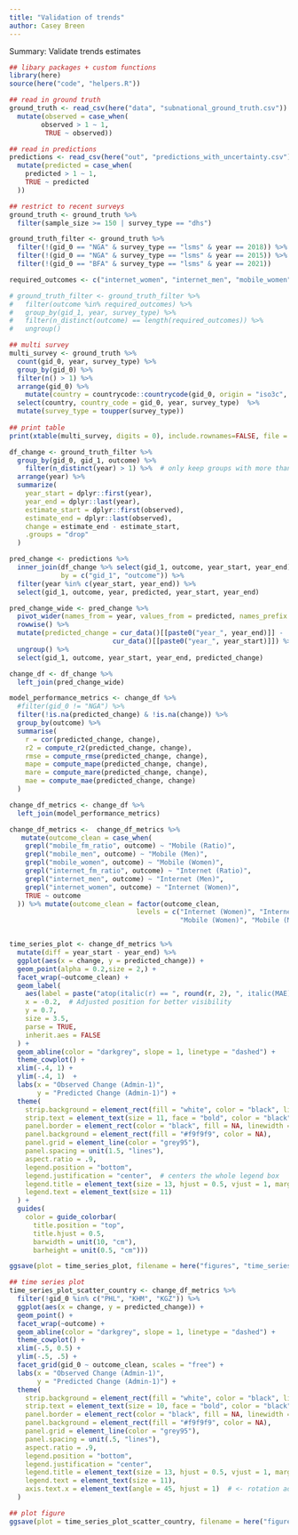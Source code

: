 ```yaml
---
title: "Validation of trends"
author: Casey Breen
---
```


Summary: Validate trends estimates

```r
## libary packages + custom functions 
library(here)
source(here("code", "helpers.R"))
```

```r
## read in ground truth 
ground_truth <- read_csv(here("data", "subnational_ground_truth.csv")) %>% 
  mutate(observed = case_when(
        observed > 1 ~ 1,
         TRUE ~ observed))

## read in predictions 
predictions <- read_csv(here("out", "predictions_with_uncertainty.csv")) %>% 
  mutate(predicted = case_when(
    predicted > 1 ~ 1,
    TRUE ~ predicted
  ))
```

```r
## restrict to recent surveys 
ground_truth <- ground_truth %>% 
  filter(sample_size >= 150 | survey_type == "dhs") 

ground_truth_filter <- ground_truth %>% 
  filter(!(gid_0 == "NGA" & survey_type == "lsms" & year == 2018)) %>% 
  filter(!(gid_0 == "NGA" & survey_type == "lsms" & year == 2015)) %>% 
  filter(!(gid_0 == "BFA" & survey_type == "lsms" & year == 2021))

required_outcomes <- c("internet_women", "internet_men", "mobile_women", "mobile_men", "internet_fm_ratio", "mobile_fm_ratio")

# ground_truth_filter <- ground_truth_filter %>%
#   filter(outcome %in% required_outcomes) %>%
#   group_by(gid_1, year, survey_type) %>%
#   filter(n_distinct(outcome) == length(required_outcomes)) %>%
#   ungroup()
```

```r
## multi survey 
multi_survey <- ground_truth %>% 
  count(gid_0, year, survey_type) %>% 
  group_by(gid_0) %>% 
  filter(n() > 1) %>% 
  arrange(gid_0) %>% 
    mutate(country = countrycode::countrycode(gid_0, origin = "iso3c", destination = "country.name")) %>% 
  select(country, country_code = gid_0, year, survey_type)  %>% 
  mutate(survey_type = toupper(survey_type))
  
## print table 
print(xtable(multi_survey, digits = 0), include.rownames=FALSE, file = here("figures", "multi_survey.tex"))
```


```r
df_change <- ground_truth_filter %>%
  group_by(gid_0, gid_1, outcome) %>%
    filter(n_distinct(year) > 1) %>%  # only keep groups with more than one year
  arrange(year) %>%
  summarize(
    year_start = dplyr::first(year),
    year_end = dplyr::last(year),
    estimate_start = dplyr::first(observed),
    estimate_end = dplyr::last(observed),
    change = estimate_end - estimate_start,
    .groups = "drop"
  )

pred_change <- predictions %>%
  inner_join(df_change %>% select(gid_1, outcome, year_start, year_end),
             by = c("gid_1", "outcome")) %>%
  filter(year %in% c(year_start, year_end)) %>%
  select(gid_1, outcome, year, predicted, year_start, year_end)

pred_change_wide <- pred_change %>%
  pivot_wider(names_from = year, values_from = predicted, names_prefix = "year_") %>%
  rowwise() %>%
  mutate(predicted_change = cur_data()[[paste0("year_", year_end)]] - 
                          cur_data()[[paste0("year_", year_start)]]) %>%
  ungroup() %>%
  select(gid_1, outcome, year_start, year_end, predicted_change)

change_df <- df_change %>% 
  left_join(pred_change_wide) 
```

```r
model_performance_metrics <- change_df %>%
  #filter(gid_0 != "NGA") %>% 
  filter(!is.na(predicted_change) & !is.na(change)) %>% 
  group_by(outcome) %>%
  summarise(
    r = cor(predicted_change, change),
    r2 = compute_r2(predicted_change, change),
    rmse = compute_rmse(predicted_change, change),
    mape = compute_mape(predicted_change, change),
    mare = compute_mare(predicted_change, change),
    mae = compute_mae(predicted_change, change)
  )

change_df_metrics <- change_df %>% 
  left_join(model_performance_metrics)

change_df_metrics <-  change_df_metrics %>% 
   mutate(outcome_clean = case_when(
    grepl("mobile_fm_ratio", outcome) ~ "Mobile (Ratio)",
    grepl("mobile_men", outcome) ~ "Mobile (Men)",
    grepl("mobile_women", outcome) ~ "Mobile (Women)",
    grepl("internet_fm_ratio", outcome) ~ "Internet (Ratio)",
    grepl("internet_men", outcome) ~ "Internet (Men)",
    grepl("internet_women", outcome) ~ "Internet (Women)",
    TRUE ~ outcome
  )) %>% mutate(outcome_clean = factor(outcome_clean, 
                                levels = c("Internet (Women)", "Internet (Men)", "Internet (Ratio)",
                                           "Mobile (Women)", "Mobile (Men)", "Mobile (Ratio)")))


time_series_plot <- change_df_metrics %>% 
  mutate(diff = year_start - year_end) %>% 
  ggplot(aes(x = change, y = predicted_change)) + 
  geom_point(alpha = 0.2,size = 2,) + 
  facet_wrap(~outcome_clean) + 
  geom_label(
    aes(label = paste("atop(italic(r) == ", round(r, 2), ", italic(MAE) == ", round(mae, 2), ")")),
    x = -0.2,  # Adjusted position for better visibility
    y = 0.7, 
    size = 3.5,
    parse = TRUE,
    inherit.aes = FALSE
  ) +
  geom_abline(color = "darkgrey", slope = 1, linetype = "dashed") + 
  theme_cowplot() + 
  xlim(-.4, 1) + 
  ylim(-.4, 1)  + 
  labs(x = "Observed Change (Admin-1)",
       y = "Predicted Change (Admin-1)") + 
  theme(
    strip.background = element_rect(fill = "white", color = "black", linewidth = 0.8),
    strip.text = element_text(size = 11, face = "bold", color = "black"),
    panel.border = element_rect(color = "black", fill = NA, linewidth = 0.5),
    panel.background = element_rect(fill = "#f9f9f9", color = NA),
    panel.grid = element_line(color = "grey95"),
    panel.spacing = unit(1.5, "lines"),
    aspect.ratio = .9,
    legend.position = "bottom",
    legend.justification = "center",  # centers the whole legend box
    legend.title = element_text(size = 13, hjust = 0.5, vjust = 1, margin = margin(b = 4)),
    legend.text = element_text(size = 11)
  ) +
  guides(
    color = guide_colorbar(
      title.position = "top",
      title.hjust = 0.5,
      barwidth = unit(10, "cm"),
      barheight = unit(0.5, "cm")))

ggsave(plot = time_series_plot, filename = here("figures", "time_series_plot_scatter.png"), width = 10, height = 7, bg = "white")
```

```r
## time series plot 
time_series_plot_scatter_country <- change_df_metrics %>% 
  filter(!gid_0 %in% c("PHL", "KHM", "KGZ")) %>% 
  ggplot(aes(x = change, y = predicted_change)) + 
  geom_point() + 
  facet_wrap(~outcome) + 
  geom_abline(color = "darkgrey", slope = 1, linetype = "dashed") + 
  theme_cowplot() + 
  xlim(-.5, 0.5) + 
  ylim(-.5, .5) + 
  facet_grid(gid_0 ~ outcome_clean, scales = "free") + 
  labs(x = "Observed Change (Admin-1)",
       y = "Predicted Change (Admin-1)") + 
  theme(
    strip.background = element_rect(fill = "white", color = "black", linewidth = 0.8),
    strip.text = element_text(size = 10, face = "bold", color = "black"),
    panel.border = element_rect(color = "black", fill = NA, linewidth = 0.5),
    panel.background = element_rect(fill = "#f9f9f9", color = NA),
    panel.grid = element_line(color = "grey95"),
    panel.spacing = unit(.5, "lines"),
    aspect.ratio = .9,
    legend.position = "bottom",
    legend.justification = "center",
    legend.title = element_text(size = 13, hjust = 0.5, vjust = 1, margin = margin(b = 4)),
    legend.text = element_text(size = 11),
    axis.text.x = element_text(angle = 45, hjust = 1)  # <- rotation added
  )

## plot figure 
ggsave(plot = time_series_plot_scatter_country, filename = here("figures", "time_series_plot_scatter_country.png"), width = 15, height = 18, bg = "white")
```


